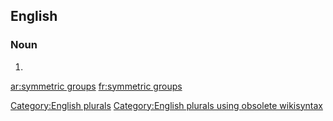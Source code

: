 
==English==

===Noun===
{{head|en}}

# {{plural of|symmetric group}}

[[Category:English plurals]][[Category:English plurals using obsolete wikisyntax]]

[[ar:symmetric groups]]
[[fr:symmetric groups]]
